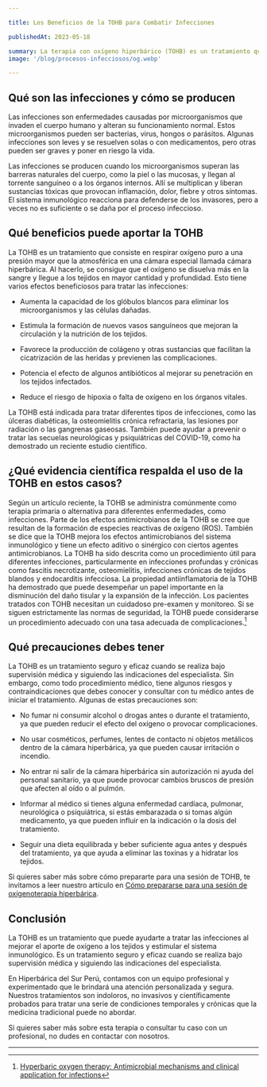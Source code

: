 ```yaml
---

title: Los Beneficios de la TOHB para Combatir Infecciones

publishedAt: 2023-05-18

summary: La terapia con oxígeno hiperbárico (TOHB) es un tratamiento que consiste en respirar oxígeno puro a una presión mayor que la atmosférica. Esta terapia puede mejorar la cicatrización de las heridas y combatir las infecciones al aumentar el aporte de oxígeno a los tejidos y estimular el sistema inmunológico. En este artículo te explicamos qué son las infecciones, cómo puede beneficiarte la TOHB y qué precauciones debes tener.
image: '/blog/procesos-infecciosos/og.webp'

---
```


## Qué son las infecciones y cómo se producen

Las infecciones son enfermedades causadas por microorganismos que invaden el cuerpo humano y alteran su funcionamiento normal. Estos microorganismos pueden ser bacterias, virus, hongos o parásitos. Algunas infecciones son leves y se resuelven solas o con medicamentos, pero otras pueden ser graves y poner en riesgo la vida.

Las infecciones se producen cuando los microorganismos superan las barreras naturales del cuerpo, como la piel o las mucosas, y llegan al torrente sanguíneo o a los órganos internos. Allí se multiplican y liberan sustancias tóxicas que provocan inflamación, dolor, fiebre y otros síntomas. El sistema inmunológico reacciona para defenderse de los invasores, pero a veces no es suficiente o se daña por el proceso infeccioso.

## Qué beneficios puede aportar la TOHB

La TOHB es un tratamiento que consiste en respirar oxígeno puro a una presión mayor que la atmosférica en una cámara especial llamada cámara hiperbárica. Al hacerlo, se consigue que el oxígeno se disuelva más en la sangre y llegue a los tejidos en mayor cantidad y profundidad. Esto tiene varios efectos beneficiosos para tratar las infecciones:

- Aumenta la capacidad de los glóbulos blancos para eliminar los microorganismos y las células dañadas.

- Estimula la formación de nuevos vasos sanguíneos que mejoran la circulación y la nutrición de los tejidos.

- Favorece la producción de colágeno y otras sustancias que facilitan la cicatrización de las heridas y previenen las complicaciones.

- Potencia el efecto de algunos antibióticos al mejorar su penetración en los tejidos infectados.

- Reduce el riesgo de hipoxia o falta de oxígeno en los órganos vitales.

La TOHB está indicada para tratar diferentes tipos de infecciones, como las úlceras diabéticas, la osteomielitis crónica refractaria, las lesiones por radiación o las gangrenas gaseosas. También puede ayudar a prevenir o tratar las secuelas neurológicas y psiquiátricas del COVID-19, como ha demostrado un reciente estudio científico.

## ¿Qué evidencia científica respalda el uso de la TOHB en estos casos?

Según un artículo reciente, la TOHB se administra comúnmente como terapia primaria o alternativa para diferentes enfermedades, como infecciones. Parte de los efectos antimicrobianos de la TOHB se cree que resultan de la formación de especies reactivas de oxígeno (ROS). También se dice que la TOHB mejora los efectos antimicrobianos del sistema inmunológico y tiene un efecto aditivo o sinérgico con ciertos agentes antimicrobianos. La TOHB ha sido descrita como un procedimiento útil para diferentes infecciones, particularmente en infecciones profundas y crónicas como fascitis necrotizante, osteomielitis, infecciones crónicas de tejidos blandos y endocarditis infecciosa. La propiedad antiinflamatoria de la TOHB ha demostrado que puede desempeñar un papel importante en la disminución del daño tisular y la expansión de la infección. Los pacientes tratados con TOHB necesitan un cuidadoso pre-examen y monitoreo. Si se siguen estrictamente las normas de seguridad, la TOHB puede considerarse un procedimiento adecuado con una tasa adecuada de complicaciones.[^1]

## Qué precauciones debes tener

La TOHB es un tratamiento seguro y eficaz cuando se realiza bajo supervisión médica y siguiendo las indicaciones del especialista. Sin embargo, como todo procedimiento médico, tiene algunos riesgos y contraindicaciones que debes conocer y consultar con tu médico antes de iniciar el tratamiento. Algunas de estas precauciones son:

- No fumar ni consumir alcohol o drogas antes o durante el tratamiento, ya que pueden reducir el efecto del oxígeno o provocar complicaciones.

- No usar cosméticos, perfumes, lentes de contacto ni objetos metálicos dentro de la cámara hiperbárica, ya que pueden causar irritación o incendio.

- No entrar ni salir de la cámara hiperbárica sin autorización ni ayuda del personal sanitario, ya que puede provocar cambios bruscos de presión que afecten al oído o al pulmón.

- Informar al médico si tienes alguna enfermedad cardíaca, pulmonar, neurológica o psiquiátrica, si estás embarazada o si tomas algún medicamento, ya que pueden influir en la indicación o la dosis del tratamiento.

- Seguir una dieta equilibrada y beber suficiente agua antes y después del tratamiento, ya que ayuda a eliminar las toxinas y a hidratar los tejidos.

Si quieres saber más sobre cómo prepararte para una sesión de TOHB, te invitamos a leer nuestro artículo en [Cómo prepararse para una sesión de oxigenoterapia hiperbárica](/blog/recomendaciones).

## Conclusión

La TOHB es un tratamiento que puede ayudarte a tratar las infecciones al mejorar el aporte de oxígeno a los tejidos y estimular el sistema inmunológico. Es un tratamiento seguro y eficaz cuando se realiza bajo supervisión médica y siguiendo las indicaciones del especialista.

En Hiperbárica del Sur Perú, contamos con un equipo profesional y experimentado que le brindará una atención personalizada y segura. Nuestros tratamientos son indoloros, no invasivos y científicamente probados para tratar una serie de condiciones temporales y crónicas que la medicina tradicional puede no abordar.

Si quieres saber más sobre esta terapia o consultar tu caso con un profesional, no dudes en contactar con nosotros.

---

[^1]: [Hyperbaric oxygen therapy: Antimicrobial mechanisms and clinical application for infections](https://www.sciencedirect.com/science/article/pii/S0753332218354829)
